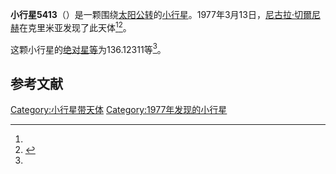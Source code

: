 {{Infobox planet
| bgcolour = #FFFFC0
| name = 5413 Smyslov
| symbol = 
| image = 
| caption = 
| discovery = yes
| discovery_ref = 
| discoverer = [[尼古拉·切爾尼赫|尼古拉·切爾尼赫]]
| discovery_site = [[克里米亚|克里米亚]] 
| discovered = 1977年3月13日
| designations = yes
| mp_name = 
| named_after = 
| alt_names = 1977 EC2/ 1971 BF4 / 1990 RX5
| mp_category = [[主带小行星|主带小行星]]
| orbit_ref = <ref name="a">[http://ssd.jpl.nasa.gov/sbdb.cgi?sstr=5413 5413 Smyslov] {{Wayback|url=http://ssd.jpl.nasa.gov/sbdb.cgi?sstr=5413 |date=20201124020623 }}，小行星數據庫瀏覽器（JPL Small-Body Database Browser）－[[美国国家航空航天局|美国国家航空航天局]]喷气推进实验室</ref>
| epoch = 2456400.5 (2013年4月18日更新)
| aphelion = {{convert|3.6171417|AU|km|3|abbr=on|lk=out}}
| perihelion = {{convert|2.7038291|AU|km|3|abbr=on}}
| semimajor = {{convert|3.1604854|AU|km|3|abbr=on}}
| eccentricity = 0.1444893
| period = 2052.244443 [[日|日]]<br />5.62[[儒略年|儒略年]]
| avg_speed = 
| inclination = 0.42643
| asc_node = 41.77388
| mean_anomaly = 
| arg_peri = 136.12311
| satellites = 
| physical_characteristics = yes
| dimensions = 
| mass = 
| density = 
| surface_grav = 
| escape_velocity = 
| sidereal_day = 
| axial_tilt = 
| pole_ecliptic_lat = 
| pole_ecliptic_lon = 
| albedo = 
| temperatures= 
| temp_name1 = 
| mean_temp_1 = 
| max_temp_1 = 
| temp_name2 = 
| max_temp_2 = 
| spectral_type = 
| abs_magnitude = 136.12311
}}

'''小行星5413'''（{{lang-en|5413 Smyslov}}）是一颗围绕[[太阳|太阳]][[公转|公转]]的[[小行星|小行星]]。1977年3月13日，[[尼古拉·切爾尼赫|尼古拉·切爾尼赫]]在克里米亚发现了此天体<ref name="a" /><ref>{{cite news|title=小行星列表|url=http://cfa-www.harvard.edu/iau/lists/NumberedMPs.txt|accessdate=2013-07-08|newspaper=哈佛大学|archive-date=2008-05-17|archive-url=https://web.archive.org/web/20080517010638/http://cfa-www.harvard.edu/iau/lists/NumberedMPs.txt|dead-url=no}}</ref>。

这颗小行星的[[绝对星等|绝对星等]]为136.12311等<ref name="a" />。

==参考文献==
{{reflist}}
{{Minor Planet Number|[[小行星5412|小行星5412]]|[[小行星5414|小行星5414]]}}

{{小天体}}

[[Category:小行星带天体|Category:小行星带天体]]
[[Category:1977年发现的小行星|Category:1977年发现的小行星]]

{{asteroid-stub}}